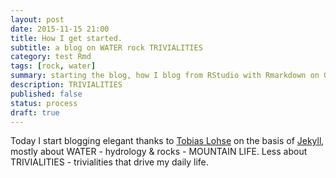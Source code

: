 ```yaml
---
layout: post
date: 2015-11-15 21:00
title: How I get started.
subtitle: a blog on WATER rock TRIVIALITIES
category: test Rmd
tags: [rock, water]
summary: starting the blog, how I blog from RStudio with Rmarkdown on GitHub Jekyll
description: TRIVIALITIES
published: false
status: process
draft: true
---
```


Today I start blogging elegant thanks to [Tobias Lohse](http://mrloh.se/about/) on the basis of [Jekyll](http://jekyllrb.com/), mostly about WATER - hydrology & rocks - MOUNTAIN LIFE. Less about TRIVIALITIES - trivialities that drive my daily life. 
